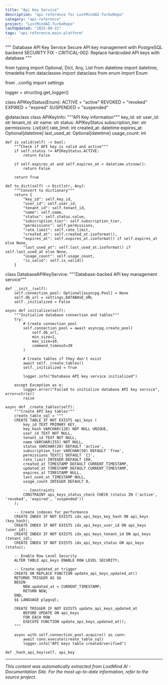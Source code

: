 ```yaml
---
title: "Api Key Service"
description: "api-reference for LostMindAI-TurboRepo"
category: "api-reference"
project: "LostMindAI-TurboRepo"
lastUpdated: "2025-09-21"
tags: "api-reference,main-platform"
---
```


"""
Database API Key Service
Secure API key management with PostgreSQL backend
SECURITY FIX - CRITICAL-002: Replace hardcoded API keys with database
"""

from typing import Optional, Dict, Any, List
from datetime import datetime, timedelta
from dataclasses import dataclass
from enum import Enum

from ..config import settings

logger = structlog.get_logger()

class APIKeyStatus(Enum):
    ACTIVE = "active"
    REVOKED = "revoked"
    EXPIRED = "expired"
    SUSPENDED = "suspended"

@dataclass
class APIKeyInfo:
    """API Key information"""
    key_id: str
    user_id: str
    tenant_id: str
    name: str
    status: APIKeyStatus
    subscription_tier: str
    permissions: List[str]
    rate_limit: int
    created_at: datetime
    expires_at: Optional[datetime]
    last_used_at: Optional[datetime]
    usage_count: int
    
    def is_valid(self) -> bool:
        """Check if API key is valid and active"""
        if self.status != APIKeyStatus.ACTIVE:
            return False
        
        if self.expires_at and self.expires_at < datetime.utcnow():
            return False
        
        return True
    
    def to_dict(self) -> Dict[str, Any]:
        """Convert to dictionary"""
        return {
            "key_id": self.key_id,
            "user_id": self.user_id,
            "tenant_id": self.tenant_id,
            "name": self.name,
            "status": self.status.value,
            "subscription_tier": self.subscription_tier,
            "permissions": self.permissions,
            "rate_limit": self.rate_limit,
            "created_at": self.created_at.isoformat(),
            "expires_at": self.expires_at.isoformat() if self.expires_at else None,
            "last_used_at": self.last_used_at.isoformat() if self.last_used_at else None,
            "usage_count": self.usage_count,
            "is_valid": self.is_valid()
        }

class DatabaseAPIKeyService:
    """Database-backed API key management service"""
    
    def __init__(self):
        self.connection_pool: Optional[asyncpg.Pool] = None
        self.db_url = settings.DATABASE_URL
        self._initialized = False
    
    async def initialize(self):
        """Initialize database connection and tables"""
        try:
            # Create connection pool
            self.connection_pool = await asyncpg.create_pool(
                self.db_url,
                min_size=1,
                max_size=10,
                command_timeout=30
            )
            
            # Create tables if they don't exist
            await self._create_tables()
            self._initialized = True
            
            logger.info("Database API key service initialized")
            
        except Exception as e:
            logger.error("Failed to initialize database API key service", error=str(e))
            raise
    
    async def _create_tables(self):
        """Create API key tables"""
        create_table_sql = """
        CREATE TABLE IF NOT EXISTS api_keys (
            key_id TEXT PRIMARY KEY,
            key_hash VARCHAR(128) NOT NULL UNIQUE,
            user_id TEXT NOT NULL,
            tenant_id TEXT NOT NULL,
            name VARCHAR(255) NOT NULL,
            status VARCHAR(20) DEFAULT 'active',
            subscription_tier VARCHAR(50) DEFAULT 'free',
            permissions TEXT[] DEFAULT '{}',
            rate_limit INTEGER DEFAULT 100,
            created_at TIMESTAMP DEFAULT CURRENT_TIMESTAMP,
            updated_at TIMESTAMP DEFAULT CURRENT_TIMESTAMP,
            expires_at TIMESTAMP NULL,
            last_used_at TIMESTAMP NULL,
            usage_count INTEGER DEFAULT 0,

            -- Constraints
            CONSTRAINT api_keys_status_check CHECK (status IN ('active', 'revoked', 'expired', 'suspended'))
        );

        -- Create indexes for performance
        CREATE INDEX IF NOT EXISTS idx_api_keys_key_hash ON api_keys (key_hash);
        CREATE INDEX IF NOT EXISTS idx_api_keys_user_id ON api_keys (user_id);
        CREATE INDEX IF NOT EXISTS idx_api_keys_tenant_id ON api_keys (tenant_id);
        CREATE INDEX IF NOT EXISTS idx_api_keys_status ON api_keys (status);

        -- Enable Row Level Security
        ALTER TABLE api_keys ENABLE ROW LEVEL SECURITY;
        
        -- Create updated_at trigger
        CREATE OR REPLACE FUNCTION update_api_keys_updated_at()
        RETURNS TRIGGER AS $$
        BEGIN
            NEW.updated_at = CURRENT_TIMESTAMP;
            RETURN NEW;
        END;
        $$ LANGUAGE plpgsql;
        
        CREATE TRIGGER IF NOT EXISTS update_api_keys_updated_at
            BEFORE UPDATE ON api_keys
            FOR EACH ROW
            EXECUTE FUNCTION update_api_keys_updated_at();
        """
        
        async with self.connection_pool.acquire() as conn:
            await conn.execute(create_table_sql)
            logger.info("API keys table created/verified")
    
    def _hash_api_key(self, api_key

---
*This content was automatically extracted from LostMind AI - Documentation Site. For the most up-to-date information, refer to the source project.*
